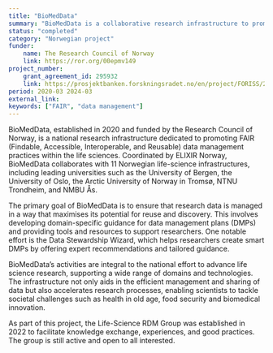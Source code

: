 ```yaml
---
title: "BioMedData"
summary: "BioMedData is a collaborative research infrastructure to promote FAIR data management within the life sciences in Norway. Coordinated by ELIXIR Norway, this initiative involves 11 Norwegian infrastructures and aims to enhance the accessibility and reuse of research data, thus fostering advancements in health and biomedical research."
status: "completed"
category: "Norwegian project"
funder:
    name: The Research Council of Norway
    link: https://ror.org/00epmv149
project_number:
    grant_agreement_id: 295932
    link: https://prosjektbanken.forskningsradet.no/en/project/FORISS/295932
period: 2020-03 2024-03
external_link:
keywords: ["FAIR", "data management"]
---
```


BioMedData, established in 2020 and funded by the Research Council of Norway, is a national research infrastructure dedicated to promoting FAIR (Findable, Accessible, Interoperable, and Reusable) data management practices within the life sciences. Coordinated by ELIXIR Norway, BioMedData collaborates with 11 Norwegian life-science infrastructures, including leading universities such as the University of Bergen, the University of Oslo, the Arctic University of Norway in Tromsø, NTNU Trondheim, and NMBU Ås.

The primary goal of BioMedData is to ensure that research data is managed in a way that maximises its potential for reuse and discovery. This involves developing domain-specific guidance for data management plans (DMPs) and providing tools and resources to support researchers. One notable effort is the Data Stewardship Wizard, which helps researchers create smart DMPs by offering expert recommendations and tailored guidance.

BioMedData’s activities are integral to the national effort to advance life science research, supporting a wide range of domains and technologies. The infrastructure not only aids in the efficient management and sharing of data but also accelerates research processes, enabling scientists to tackle societal challenges such as health in old age, food security and biomedical innovation.

As part of this project, the Life-Science RDM Group was established in 2022 to facilitate knowledge exchange, experiences, and good practices.
The group is still active and open to all interested.
